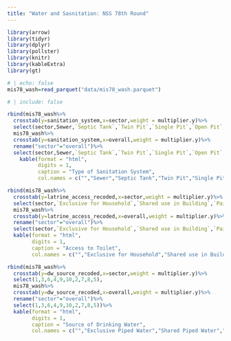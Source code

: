 ```yaml
---
title: "Water and Sasnitation: NSS 78th Round"
---
```

```r
library(arrow)
library(tidyr)
library(dplyr)
library(pollster)
library(knitr)
library(kableExtra)
library(gt)
```

```r
# | echo: false
mis78_wash=read_parquet("data/mis78_wash.parquet")
```

```r
# | include: false

rbind(mis78_wash%>%
  crosstab(y=sanitation_system,x=sector,weight = multiplier.y)%>%
  select(sector,Sewer,`Septic Tank`,`Twin Pit`,`Single Pit`,`Open Pit`,`Composting Pit`,Others,`No Latrine`),
  mis78_wash%>%
  crosstab(y=sanitation_system,x=overall,weight = multiplier.y)%>%
  rename("sector"="overall")%>%
  select(sector,Sewer,`Septic Tank`,`Twin Pit`,`Single Pit`,`Open Pit`,`Composting Pit`,Others,`No Latrine`))%>%
    kable(format = "html",
          digits = 1,
          caption = "Type of Sanitation System",
          col.names = c("","Sewer","Septic Tank","Twin Pit","Single Pit","Open Pit","Composting Pit","Others","No Latrine"),booktabs=TRUE)
```

```r
rbind(mis78_wash%>%
  crosstab(y=latrine_access_recoded,x=sector,weight = multiplier.y)%>%
  select(sector,`Exclusive for Household`,`Shared use in Building`,`Paid PT/CT`,`Unpaid PT/CT`, Others,`No Latrine`),
  mis78_wash%>%
  crosstab(y=latrine_access_recoded,x=overall,weight = multiplier.y)%>%
  rename("sector"="overall")%>%
  select(sector,`Exclusive for Household`,`Shared use in Building`,`Paid PT/CT`,`Unpaid PT/CT`, Others,`No Latrine`))%>%
  kable(format = "html",
        digits = 1,
        caption = "Access to Toilet",
        col.names = c("","Exclusive for Household","Shared use in Building","Paid PT/CT","Unpaid PT/CT","Others","No Latrine"),booktabs=TRUE)
```

```r
rbind(mis78_wash%>%
  crosstab(y=dw_source_recoded,x=sector,weight = multiplier.y)%>%
  select(1,3,6,4,9,10,2,7,8,5),
  mis78_wash%>%
  crosstab(y=dw_source_recoded,x=overall,weight = multiplier.y)%>%
  rename("sector"="overall")%>%
  select(1,3,6,4,9,10,2,7,8,5))%>%
  kable(format = "html",
        digits = 1,
        caption = "Source of Drinking Water",
        col.names = c("","Exclusive Piped Water","Shared Piped Water","Handpump","Tubewell","Well","Bottled Water","Spring/Rainwater/Surfacewater","Tanker","Others"),booktabs=TRUE)
```
